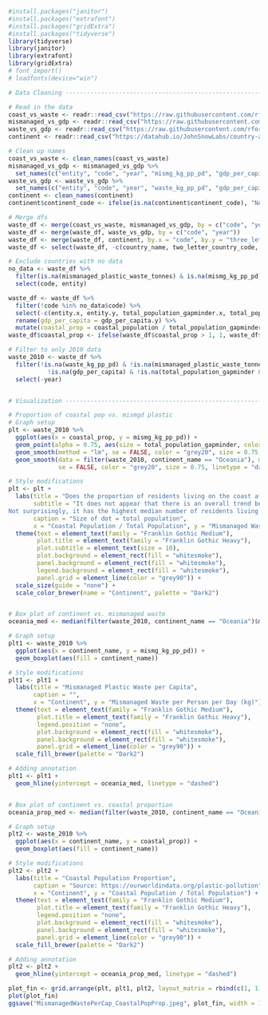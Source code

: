 ```r
#install.packages("janitor")
#install.packages("extrafont")
#install.packages("gridExtra")
#install.packages("tidyverse")
library(tidyverse)
library(janitor)
library(extrafont)
library(gridExtra)
# font_import()
# loadfonts(device="win")

# Data Cleaning -----------------------------------------------------------

# Read in the data
coast_vs_waste <- readr::read_csv("https://raw.githubusercontent.com/rfordatascience/tidytuesday/master/data/2019/2019-05-21/coastal-population-vs-mismanaged-plastic.csv")
mismanaged_vs_gdp <- readr::read_csv("https://raw.githubusercontent.com/rfordatascience/tidytuesday/master/data/2019/2019-05-21/per-capita-mismanaged-plastic-waste-vs-gdp-per-capita.csv")
waste_vs_gdp <- readr::read_csv("https://raw.githubusercontent.com/rfordatascience/tidytuesday/master/data/2019/2019-05-21/per-capita-plastic-waste-vs-gdp-per-capita.csv")
continent <- readr::read_csv("https://datahub.io/JohnSnowLabs/country-and-continent-codes-list/r/country-and-continent-codes-list-csv.csv")

# Clean up names
coast_vs_waste <- clean_names(coast_vs_waste)
mismanaged_vs_gdp <- mismanaged_vs_gdp %>%
  set_names(c("entity", "code", "year", "mismg_kg_pp_pd", "gdp_per_capita", "total_population_gapminder"))
waste_vs_gdp <- waste_vs_gdp %>%
  set_names(c("entity", "code", "year", "waste_kg_pp_pd", "gdp_per_capita", "total_population_gapminder"))
continent <- clean_names(continent)
continent$continent_code <- ifelse(is.na(continent$continent_code), "NA", continent$continent_code)

# Merge dfs
waste_df <- merge(coast_vs_waste, mismanaged_vs_gdp, by = c("code", "year"))
waste_df <- merge(waste_df, waste_vs_gdp, by = c("code", "year"))
waste_df <- merge(waste_df, continent, by.x = "code", by.y = "three_letter_country_code")
waste_df <- select(waste_df, -c(country_name, two_letter_country_code, country_number))

# Exclude countries with no data
no_data <- waste_df %>%
  filter(is.na(mismanaged_plastic_waste_tonnes) & is.na(mismg_kg_pp_pd) & is.na(waste_kg_pp_pd) & year == 2010) %>%
  select(code, entity)

waste_df <- waste_df %>%
  filter(!code %in% no_data$code) %>%
  select(-c(entity.x, entity.y, total_population_gapminder.x, total_population_gapminder.y, gdp_per_capita.x)) %>%
  rename(gdp_per_capita = gdp_per_capita.y) %>%
  mutate(coastal_prop = coastal_population / total_population_gapminder)
waste_df$coastal_prop <- ifelse(waste_df$coastal_prop > 1, 1, waste_df$coastal_prop)

# Filter to only 2010 data
waste_2010 <- waste_df %>%
  filter(!is.na(waste_kg_pp_pd) & !is.na(mismanaged_plastic_waste_tonnes) & !is.na(mismg_kg_pp_pd) &
           !is.na(gdp_per_capita) & !is.na(total_population_gapminder & waste_kg_pp_pd < 1)) %>%
  select(-year)


# Visualization -----------------------------------------------------------

# Proportion of coastal pop vs. mismgd plastic
# Graph setup
plt <- waste_2010 %>%
  ggplot(aes(x = coastal_prop, y = mismg_kg_pp_pd)) +
  geom_point(alpha = 0.75, aes(size = total_population_gapminder, color = continent_name)) +
  geom_smooth(method = "lm", se = FALSE, color = "grey20", size = 0.75, linetype = "dotted") +
  geom_smooth(data = filter(waste_2010, continent_name == "Oceania"), method = "lm",
              se = FALSE, color = "grey20", size = 0.75, linetype = "dashed")

# Style modifications
plt <- plt +
  labs(title = "Does the proportion of residents living on the coast affect a continent's mismanaged waste per capita?",
       subtitle = "It does not appear that there is an overall trend between mismanaged waste per capita and coastal population proportion (dotted line), but Oceania is the exception (dashed line).
Not surprisingly, it has the highest median number of residents living on a coast, but it also has the highest median mismanaged waste per capita.",
       caption = "Size of dot = total population",
       x = "Coastal Population / Total Population", y = "Mismanaged Waste per Person per Day (kg)") +
  theme(text = element_text(family = "Franklin Gothic Medium"),
        plot.title = element_text(family = "Franklin Gothic Heavy"),
        plot.subtitle = element_text(size = 10),
        plot.background = element_rect(fill = "whitesmoke"),
        panel.background = element_rect(fill = "whitesmoke"),
        legend.background = element_rect(fill = "whitesmoke"),
        panel.grid = element_line(color = "grey90")) +
  scale_size(guide = "none") +
  scale_color_brewer(name = "Continent", palette = "Dark2")


# Box plot of continent vs. mismanaged waste
oceania_med <- median(filter(waste_2010, continent_name == "Oceania")$mismg_kg_pp_pd)

# Graph setup
plt1 <- waste_2010 %>%
  ggplot(aes(x = continent_name, y = mismg_kg_pp_pd)) +
  geom_boxplot(aes(fill = continent_name))

# Style modifications
plt1 <- plt1 +
  labs(title = "Mismanaged Plastic Waste per Capita",
       caption = "",
       x = "Continent", y = "Mismanaged Waste per Person per Day (kg)") +
  theme(text = element_text(family = "Franklin Gothic Medium"),
        plot.title = element_text(family = "Franklin Gothic Heavy"),
        legend.position = "none",
        plot.background = element_rect(fill = "whitesmoke"),
        panel.background = element_rect(fill = "whitesmoke"),
        panel.grid = element_line(color = "grey90")) +
  scale_fill_brewer(palette = "Dark2")

# Adding annotation
plt1 <- plt1 +
  geom_hline(yintercept = oceania_med, linetype = "dashed")


# Box plot of continent vs. coastal proportion
oceania_prop_med <- median(filter(waste_2010, continent_name == "Oceania")$coastal_prop)

# Graph setup
plt2 <- waste_2010 %>%
  ggplot(aes(x = continent_name, y = coastal_prop)) +
  geom_boxplot(aes(fill = continent_name))

# Style modifications
plt2 <- plt2 +
  labs(title = "Coastal Population Proportion",
       caption = "Source: https://ourworldindata.org/plastic-pollution",
       x = "Continent", y = "Coastal Population / Total Population") +
  theme(text = element_text(family = "Franklin Gothic Medium"),
        plot.title = element_text(family = "Franklin Gothic Heavy"),
        legend.position = "none",
        plot.background = element_rect(fill = "whitesmoke"),
        panel.background = element_rect(fill = "whitesmoke"),
        panel.grid = element_line(color = "grey90")) +
  scale_fill_brewer(palette = "Dark2")

# Adding annotation
plt2 <- plt2 +
  geom_hline(yintercept = oceania_prop_med, linetype = "dashed")

plot_fin <- grid.arrange(plt, plt1, plt2, layout_matrix = rbind(c(1, 1), c(2, 3)))
plot(plot_fin)
ggsave("MismanagedWastePerCap_CoastalPopProp.jpeg", plot_fin, width = 11.5, height = 8, units = "in", dpi = 320)
```
